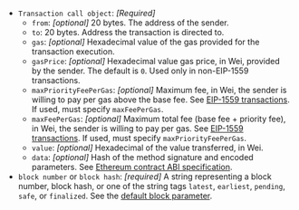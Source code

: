 - `Transaction call object`: _[Required]_
  - `from`: _[optional]_ 20 bytes. The address of the sender.
  - `to`: 20 bytes. Address the transaction is directed to.
  - `gas`: _[optional]_ Hexadecimal value of the gas provided for the transaction execution.
  - `gasPrice`: _[optional]_ Hexadecimal value gas price, in Wei, provided by the sender. The default is `0`. Used only in non-EIP-1559 transactions.
  - `maxPriorityFeePerGas`: _[optional]_ Maximum fee, in Wei, the sender is willing to pay per gas above the base fee. See [EIP-1559 transactions](../../concepts/transaction-types.md#access-list-transactions). If used, must specify `maxFeePerGas`.
  - `maxFeePerGas`: _[optional]_ Maximum total fee (base fee + priority fee), in Wei, the sender is willing to pay per gas. See [EIP-1559 transactions](../../concepts/transaction-types.md#eip-1559-transactions). If used, must specify `maxPriorityFeePerGas`.
  - `value`: _[optional]_ Hexadecimal of the value transferred, in Wei.
  - `data`: _[optional]_ Hash of the method signature and encoded parameters. See [Ethereum contract ABI specification](https://docs.soliditylang.org/en/latest/abi-spec.html).
- `block number` or `block hash`: _[required]_ A string representing a block number, block hash, or one of the string tags `latest`, `earliest`, `pending`, `safe`, or `finalized`. See the [default block parameter](https://ethereum.org/en/developers/docs/apis/json-rpc/#default-block).
